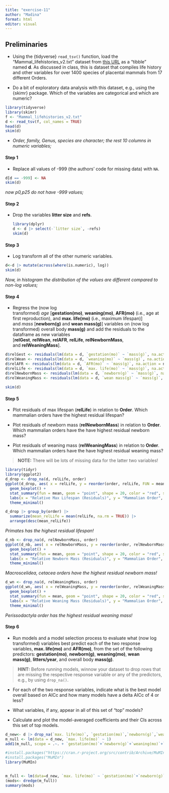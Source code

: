```yaml
---
title: "exercise-11"
author: "Madina"
format: html
editor: visual
---
```


##  **Preliminaries**

-   Using the {tidyverse} `read_tsv()` function, load the “Mammal_lifehistories_v2.txt” dataset from [this URL](https://raw.githubusercontent.com/difiore/ada-datasets/main/Mammal_lifehistories_v2.txt) as a “tibble” named **d**. As discussed in class, this is dataset that compiles life history and other variables for over 1400 species of placental mammals from 17 different Orders.

-   Do a bit of exploratory data analysis with this dataset, e.g., using the {skimr} package. Which of the variables are categorical and which are numeric?

```r
library(tidyverse)
library(skimr)
f <- "Mammal_lifehistories_v2.txt"
d <- read_tsv(f, col_names = TRUE)
head(d)  
skim(d)
```

-   *Order, family, Genus, species are character; the rest 10 columns in numeric variables;*

#### **Step 1**

-   Replace all values of -999 (the authors’ code for missing data) with `NA`.

```r
d[d == -999] <- NA
skim(d)
```

*now p0,p25 do not have -999 values;*

#### **Step 2**

-   Drop the variables **litter size** and **refs**.

    ```r
    library(dplyr)
    d <- d |> select(-`litter size`, -refs) 
    skim(d)
    ```

#### **Step 3**

-   Log transform all of the other numeric variables.

```r
d<-d |> mutate(across(where(is.numeric), log))
skim(d)
```

*Now, in histogram the distribution of the values are different compared to non-log values;*

#### **Step 4**

-   Regress the (now log transformed) *age* \[**gestation(mo)**, **weaning(mo)**, **AFR(mo)** (i.e., age at first reproduction), and **max. life(mo)** (i.e., maximum lifespan)\] and *mass* \[**newborn(g)** and **wean mass(g)**\] variables on (now log transformed) overall body **mass(g)** and add the residuals to the dataframe as new variables \[**relGest**, **relWean**, **relAFR**, **relLife**, **relNewbornMass**, and **relWeaningMass**\].

```r
d$relGest <- residuals(lm(data = d, `gestation(mo)` ~ `mass(g)`, na.action = na.exclude))
d$relWean <- residuals(lm(data = d, `weaning(mo)` ~ `mass(g)`, na.action = na.exclude))
d$relAFR <- residuals(lm(data = d, `AFR(mo)` ~ `mass(g)`, na.action = na.exclude))
d$relLife <- residuals(lm(data = d, `max. life(mo)` ~ `mass(g)`, na.action = na.exclude))
d$relNewbornMass <- residuals(lm(data = d, `newborn(g)` ~ `mass(g)`, na.action = na.exclude))
d$relWeaningMass <- residuals(lm(data = d, `wean mass(g)` ~ `mass(g)`, na.action = na.exclude))
 
skim(d)
```

#### **Step 5**

-   Plot residuals of max lifespan (**relLife**) in relation to **Order**. Which mammalian orders have the highest residual lifespan?

-   Plot residuals of newborn mass (**relNewbornMass**) in relation to **Order**. Which mammalian orders have the have highest residual newborn mass?

-   Plot residuals of weaning mass (**relWeaningMass**) in relation to **Order**. Which mammalian orders have the have highest residual weaning mass?

> **NOTE:** There will be lots of missing data for the latter two variables!

```r
library(tidyr)
library(ggplot2)
d_drop <- drop_na(d, relLife, order)
ggplot(d_drop, aes( x = relLife, y = reorder(order, relLife, FUN = mean))) +
  geom_boxplot() +
  stat_summary(fun = mean, geom = "point", shape = 20, color = "red", size = 2)+
  labs(x = "Relative Max Lifespan (Residuals)", y = "Mammalian Order", title = "Relative Lifespan by Mammalian Order") +
  theme_minimal()
```

```r
d_drop |> group_by(order) |>
  summarize(mean_relLife = mean(relLife, na.rm = TRUE)) |>
  arrange(desc(mean_relLife))
```

*Primates has the highest residual lifespan!*

```r
d_nb <- drop_na(d, relNewbornMass, order)
ggplot(d_nb, aes( x = relNewbornMass, y = reorder(order, relNewbornMass, FUN = mean))) +
  geom_boxplot() +
  stat_summary(fun = mean, geom = "point", shape = 20, color = "red", size = 2)+
  labs(x = "Relative Newborn Mass (Residuals)", y = "Mammalian Order", title = "Relative Newborn Mass by Mammalian Order") +
  theme_minimal()
```

*Macroscelidea, cetacea orders have the highest residual newborn mass!*

```r
d_wn <- drop_na(d, relWeaningMass, order)
ggplot(d_wn, aes( x = relWeaningMass, y = reorder(order, relWeaningMass, FUN = mean))) +
  geom_boxplot() +
  stat_summary(fun = mean, geom = "point", shape = 20, color = "red", size = 2)+
  labs(x = "Relative Weaning Mass (Residuals)", y = "Mammalian Order", title = "Relative Weaning Mass by Mammalian Order") +
  theme_minimal()
```

*Perissodactyla order has the highest residual weaning mass!*

#### **Step 6**

-   Run models and a model selection process to evaluate what (now log transformed) variables best predict each of the two response variables, **max. life(mo)** and **AFR(mo)**, from the set of the following predictors: **gestation(mo)**, **newborn(g)**, **weaning(mo)**, **wean mass(g)**, **litters/year**, and overall body **mass(g)**.

> **HINT:** Before running models, winnow your dataset to drop rows that are missing the respective response variable or any of the predictors, e.g., by using `drop_na()`.

-   For each of the two response variables, indicate what is the best model overall based on AICc and how many models have a delta AICc of 4 or less?

-   What variables, if any, appear in all of this set of “top” models?

-   Calculate and plot the model-averaged coefficients and their CIs across this set of top models.

```r
d_new<- d |> drop_na(`max. life(mo)`, `gestation(mo)`,`newborn(g)`,`weaning(mo)`,`wean mass(g)`,`litters/year`,`mass(g)`)
m_null <- lm(data = d_new, `max. life(mo)` ~ 1)
add1(m_null, scope = .~. + `gestation(mo)`+`newborn(g)`+`weaning(mo)`+`wean mass(g)`+`litters/year`+`mass(g)`, test = "F")

#install.packages("https://cran.r-project.org/src/contrib/Archive/MuMIn/MuMIn_1.46.0.tar.gz", repos = NULL, type = "source")
#install.packages("MuMIn")
library(MuMIn)

  
m_full <- lm(data=d_new, `max. life(mo)` ~ `gestation(mo)`+`newborn(g)`+`weaning(mo)`+`wean mass(g)`+`litters/year`+`mass(g)`, na.action = na.fail)
(mods<- dredge(m_full))
summary(mods)
```
